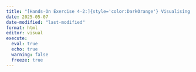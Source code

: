 ```yaml
---
title: "[Hands-On Exercise 4-2:]{style='color:DarkOrange'} Visualising Distribution"
date: 2025-05-07
date-modified: "last-modified"
format: html
editor: visual
execute: 
  eval: true
  echo: true
  warning: false
  freeze: true
---
```

